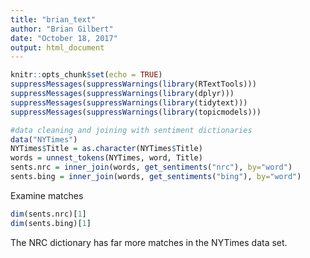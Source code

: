 ```yaml
---
title: "brian_text"
author: "Brian Gilbert"
date: "October 18, 2017"
output: html_document
---
```


```r
knitr::opts_chunk$set(echo = TRUE)
suppressMessages(suppressWarnings(library(RTextTools)))
suppressMessages(suppressWarnings(library(dplyr)))
suppressMessages(suppressWarnings(library(tidytext)))
suppressMessages(suppressWarnings(library(topicmodels)))

```

```r
#data cleaning and joining with sentiment dictionaries
data("NYTimes")
NYTimes$Title = as.character(NYTimes$Title)
words = unnest_tokens(NYTimes, word, Title)
sents.nrc = inner_join(words, get_sentiments("nrc"), by="word")
sents.bing = inner_join(words, get_sentiments("bing"), by="word")
```

Examine matches

```r
dim(sents.nrc)[1]
dim(sents.bing)[1]
```

The NRC dictionary has far more matches in the NYTimes data set.

